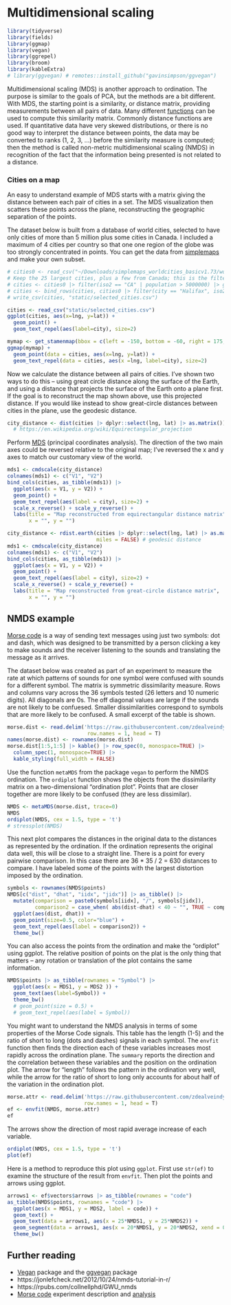 # Multidimensional scaling {#mds}

```r
library(tidyverse)
library(fields)
library(ggmap)
library(vegan)
library(ggrepel)
library(broom)
library(kableExtra)
# library(ggvegan) # remotes::install_github("gavinsimpson/ggvegan") 
```

Multidimensional scaling (MDS) is another approach to ordination. The purpose is similar to the goals of PCA, but the methods are a bit different. With MDS, the starting point is a similarity, or distance matrix, providing measurements between all pairs of data. Many different [functions](https://pages.mtu.edu/~shanem/psy5220/daily/Day16/MDS.html#:~:text=Multidimentional%20scaling%20(MDS)%20is%20used,measures%20between%20objects%20or%20cases.) can be used to compute this similarity matrix. Commonly distance functions are used. If quantitative data have very skewed distributions, or there is no good way to interpret the distance between points, the data may be converted to ranks (1, 2, 3, ...) before the similarity measure is computed; then the method is called non-metric multidimensional scaling (NMDS) in recognition of the fact that the information being presented is not related to a distance.

### Cities on a map

An easy to understand example of MDS starts with a matrix giving the distance between each pair of cities in a set. The MDS visualization then scatters these points across the plane, reconstructing the geographic separation of the points. 

The dataset below is built from a database of world cities, selected to have only cities of more than 5 million plus some cities in Canada. I included a maximum of 4 cities per country so that one one region of the globe was too strongly concentrated in points. You can get the data from [simplemaps](https://simplemaps.com/resources/free-country-cities) and make your own subset.

```r
# cities0 <- read_csv("~/Downloads/simplemaps_worldcities_basicv1.73/worldcities.csv", n_max = 1000) # This is the original data
# Keep the 25 largest cities, plus a few from Canada; this is the filtering code
# cities <- cities0 |> filter(iso2 == "CA" | population > 5000000) |> group_by(iso2) |> filter(dense_rank(-population) < 5) 
# cities <- bind_rows(cities, cities0 |> filter(city == "Halifax", iso2 == "CA"))
# write_csv(cities, "static/selected_cities.csv")
```

```r
cities <- read_csv("static/selected_cities.csv")
ggplot(cities, aes(x=lng, y=lat)) + 
  geom_point() +
  geom_text_repel(aes(label=city), size=2) 
```

```r
mymap <- get_stamenmap(bbox = c(left = -150, bottom = -60, right = 175, top = 75), zoom=3, maptype = "terrain-background")
ggmap(mymap) + 
  geom_point(data = cities, aes(x=lng, y=lat)) +
  geom_text_repel(data = cities, aes(x =lng, label=city), size=2) 
```

Now we calculate the distance between all pairs of cities. I've shown two ways to do this -- using great circle distance along the surface of the Earth, and using a distance that projects the surface of the Earth onto a plane first. If the goal is to reconstruct the map shown above, use this projected distance. If you would like instead to show great-circle distances between cities in the plane, use the geodesic distance.

```r
city_distance <- dist(cities |> dplyr::select(lng, lat) |> as.matrix()) #  distance in equirectangular projection
  # https://en.wikipedia.org/wiki/Equirectangular_projection
```
  
Perform [MDS](https://en.wikipedia.org/wiki/Multidimensional_scaling) (principal coordinates analysis). The direction of the 
two main axes could be reversed relative to the original map; I've reversed the x and y axes to match our customary view of the world.

```r
mds1 <- cmdscale(city_distance)
colnames(mds1) <- c("V1", "V2")
bind_cols(cities, as_tibble(mds1)) |>
  ggplot(aes(x = V1, y = V2)) + 
  geom_point() + 
  geom_text_repel(aes(label = city), size=2) +
  scale_x_reverse() + scale_y_reverse() +
  labs(title = "Map reconstructed from equirectangular distance matrix",
       x = "", y = "")
```
```r
city_distance <- rdist.earth(cities |> dplyr::select(lng, lat) |> as.matrix(), 
                             miles = FALSE) # geodesic distance
mds1 <- cmdscale(city_distance)
colnames(mds1) <- c("V1", "V2")
bind_cols(cities, as_tibble(mds1)) |>
  ggplot(aes(x = V1, y = V2)) + 
  geom_point() + 
  geom_text_repel(aes(label = city), size=2) +
  scale_x_reverse() + scale_y_reverse() +
  labs(title = "Map reconstructed from great-circle distance matrix",
       x = "", y = "")
```

## NMDS example

[Morse code](https://en.wikipedia.org/wiki/Morse_code) is a way of sending text messages using just two symbols: dot and dash, which was designed to be transmitted by a person clicking a key to make sounds and the receiver listening to the sounds and translating the message as it arrives. 

The dataset below was created as part of an experiment to measure the rate at which patterns of sounds for one symbol were confused with sounds for a different symbol. The matrix is symmetric dissimilarity measure. Rows and columns vary across the 36 symbols tested (26 letters and 10 numeric digits). All diagonals are 0s. The off diagonal values are large if the sounds are not likely to be confuesed. Smaller dissimilarities correspond to symbols that are more likely to be confused. A small excerpt of the table is shown.

```r
morse.dist <- read.delim('https://raw.githubusercontent.com/zdealveindy/anadat-r/master/data/morsecodes-dist.txt',
                          row.names = 1, head = T)
names(morse.dist) <- rownames(morse.dist)
morse.dist[1:5,1:5] |> kable() |> row_spec(0, monospace=TRUE) |> 
  column_spec(1, monospace=TRUE) |>
  kable_styling(full_width = FALSE)
```

Use the function `metaMDS` from the package `vegan` to perform the NMDS ordination. The `ordiplot` function shows the objects from the dissimilarity matrix on a two-dimensional "ordination plot". Points that are closer together are more likely to be confused (they are less dissimilar).  


```r
NMDS <- metaMDS(morse.dist, trace=0)
NMDS
ordiplot(NMDS, cex = 1.5, type = 't')
# stressplot(NMDS)
```

This next plot compares the distances in the original data to the distances as represented by the ordination. If the ordination represents the original data well, this will be close to a straight line. There is a point for every pairwise comparison. In this case there are 36 * 35 / 2 = 630 distances to compare. I have labeled some of the points with the largest distortion imposed by the ordination.

```r
symbols <- rownames(NMDS$points)
NMDS[c("dist", "dhat", "iidx", "jidx")] |> as_tibble() |> 
  mutate(comparison = paste0(symbols[iidx], "/", symbols[jidx]),
         comparison2 = case_when( abs(dist-dhat) < 40 ~ "", TRUE ~ comparison)) |>
  ggplot(aes(dist, dhat)) + 
  geom_point(size=0.5, color="blue") + 
  geom_text_repel(aes(label = comparison2)) +
  theme_bw()
```

You can also access the points from the ordination and make the "ordiplot" using ggplot. The relative position of points on the plat is the only thing that matters -- any rotation or translation of the plot contains the same information.

```r
NMDS$points |> as_tibble(rownames = "Symbol") |>
  ggplot(aes(x = MDS1, y = MDS2 )) +
  geom_text(aes(label=Symbol)) + 
  theme_bw()
  # geom_point(size = 0.5) + 
  # geom_text_repel(aes(label = Symbol))
```

You might want to understand the NMDS analysis in terms of some properties of the Morse Code signals. This table has the length (1-5) and the ratio of short to long (dots and dashes) signals in each symbol. The `envfit` function then finds the direction each of these variables increases most rapidly across the ordination plane. The `summary` reports the direction and the correlation between these variables and the position on the ordination plot. The arrow for "length" follows the pattern in the ordination very well, while the arrow for the ratio of short to long only accounts for about half of the variation in the ordination plot.

```r
morse.attr <- read.delim('https://raw.githubusercontent.com/zdealveindy/anadat-r/master/data/morsecodes-attr.txt',
                         row.names = 1, head = T)
ef <- envfit(NMDS, morse.attr)
ef
```

The arrows show the direction of most rapid average increase of each variable.

```r
ordiplot(NMDS, cex = 1.5, type = 't')
plot(ef)
```

Here is a method to reproduce this plot using `ggplot`. First use `str(ef)` to examine the structure of the result from `envfit`. Then plot the points and arrows using ggplot.

```r
arrows1 <- ef$vectors$arrows |> as_tibble(rownames = "code")
as_tibble(NMDS$points, rownames = "code") |>
  ggplot(aes(x = MDS1, y = MDS2, label = code)) + 
  geom_text() +
  geom_text(data = arrows1, aes(x = 25*NMDS1, y = 25*NMDS2)) +
  geom_segment(data = arrows1, aes(x = 20*NMDS1, y = 20*NMDS2, xend = 0, yend = 0)) +
  theme_bw()
```


## Further reading

* [Vegan](https://cran.r-project.org/web/packages/vegan/vignettes/intro-vegan.pdf) package and the [ggvegan](https://github.com/gavinsimpson/ggvegan) package
* https://jonlefcheck.net/2012/10/24/nmds-tutorial-in-r/
* https://rpubs.com/collnellphd/GWU_nmds
* [Morse code](https://www.davidzeleny.net/anadat-r/doku.php/en:data:morse) experiment description and [analysis](https://www.davidzeleny.net/anadat-r/doku.php/en:pcoa_nmds_examples)

